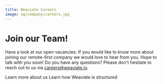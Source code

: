 ```yaml
---
title: Weaviate Careers
image: og/company/careers.jpg
---
```


<MetaSEO img="og/company/careers.jpg" />

<div className="text-center">

# Join our Team!

Have a look at our open vacancies. If you would like to know more about joining our remote-first company we would love to hear from you. Hope to talk with you soon! Do you have any questions? Please don't hesitate to reach out to us via [careers@weaviate.io](mailto:careers@weaviate.io).

</div>

<ButtonContainer>
  <LinkButton link="https://careers.weaviate.io">Learn more about us</LinkButton>
  <LinkButton link="https://theorg.com/org/semi-technologies/org-chart/full-screen">Learn how Weaviate is structured</LinkButton>
</ButtonContainer>
